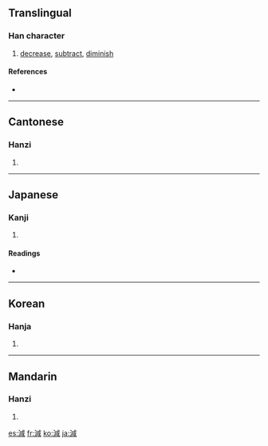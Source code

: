 {{also|减}}
==Translingual==

===Han character===
{{Han char|rn=85|rad=水|as=09|sn=12|four=3315<sub>0</sub>|canj=水戈竹口 (EIHR)}}

# [[decrease]], [[subtract]], [[diminish]]

====References====
* {{Han ref|kx=0633.420|dkj=17759|dj=1040.020|hdz=31671.070|uh=6E1B|ud=28187|bh=B4EE|bd=46318}}

----

==Cantonese==

===Hanzi===
{{yue-hanzi|jyut=|y=gaam2|sim=减}}

# {{defn|Cantonese}}

----

==Japanese==

===Kanji===
{{ja-kanji|grade=5|rs=水09}}

# {{defn|Japanese}}

====Readings====
* {{ja-readings|on=[[げん]] (gen), [[かん]] (kan)|kun=[[へる]] (heru), [[へらす]] (herasu)}}

----

==Korean==

===Hanja===
{{ko-hanja|hangeul=감|eumhun=|rv=gam|mr=kam|y=kam}}

# {{defn|Korean}}

----

==Mandarin==

===Hanzi===
{{cmn-hanzi|sim=减|pin=[[jiǎn]] ([[jian3]])|wg=chien<sup>3</sup>}}

# {{defn|Mandarin}}

[[es:減]]
[[fr:減]]
[[ko:減]]
[[ja:減]]